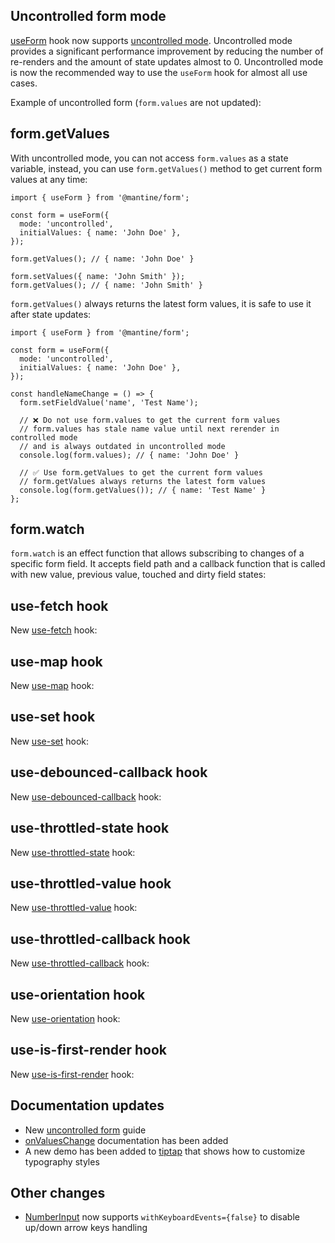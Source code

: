

## Uncontrolled form mode

[useForm](/form/use-form) hook now supports [uncontrolled mode](/form/uncontrolled).
Uncontrolled mode provides a significant performance improvement by reducing
the number of re-renders and the amount of state updates almost to 0. Uncontrolled
mode is now the recommended way to use the `useForm` hook for almost all use cases.

Example of uncontrolled form (`form.values` are not updated):

<Demo data={FormDemos.uncontrolled} />

## form.getValues

With uncontrolled mode, you can not access `form.values` as a state variable,
instead, you can use `form.getValues()` method to get current form values at any time:

```tsx
import { useForm } from '@mantine/form';

const form = useForm({
  mode: 'uncontrolled',
  initialValues: { name: 'John Doe' },
});

form.getValues(); // { name: 'John Doe' }

form.setValues({ name: 'John Smith' });
form.getValues(); // { name: 'John Smith' }
```

`form.getValues()` always returns the latest form values, it is safe to use it
after state updates:

```tsx
import { useForm } from '@mantine/form';

const form = useForm({
  mode: 'uncontrolled',
  initialValues: { name: 'John Doe' },
});

const handleNameChange = () => {
  form.setFieldValue('name', 'Test Name');

  // ❌ Do not use form.values to get the current form values
  // form.values has stale name value until next rerender in controlled mode
  // and is always outdated in uncontrolled mode
  console.log(form.values); // { name: 'John Doe' }

  // ✅ Use form.getValues to get the current form values
  // form.getValues always returns the latest form values
  console.log(form.getValues()); // { name: 'Test Name' }
};
```

## form.watch

`form.watch` is an effect function that allows subscribing to changes of a
specific form field. It accepts field path and a callback function that is
called with new value, previous value, touched and dirty field states:

<Demo data={FormDemos.watch} />

## use-fetch hook

New [use-fetch](/hooks/use-fetch) hook:

<Demo data={HooksDemos.useFetchUsage} />

## use-map hook

New [use-map](/hooks/use-map) hook:

<Demo data={HooksDemos.useMapUsage} />

## use-set hook

New [use-set](/hooks/use-set) hook:

<Demo data={HooksDemos.useSetUsage} />

## use-debounced-callback hook

New [use-debounced-callback](/hooks/use-debounced-callback) hook:

<Demo data={HooksDemos.useDebouncedCallbackUsage} />

## use-throttled-state hook

New [use-throttled-state](/hooks/use-throttled-state) hook:

<Demo data={HooksDemos.useThrottledStateUsage} />

## use-throttled-value hook

New [use-throttled-value](/hooks/use-throttled-value) hook:

<Demo data={HooksDemos.useThrottledValueUsage} />

## use-throttled-callback hook

New [use-throttled-callback](/hooks/use-throttled-callback) hook:

<Demo data={HooksDemos.useThrottledCallbackUsage} />

## use-orientation hook

New [use-orientation](/hooks/use-orientation) hook:

<Demo data={HooksDemos.useOrientationUsage} />

## use-is-first-render hook

New [use-is-first-render](/hooks/use-is-first-render) hook:

<Demo data={HooksDemos.useIsFirstRenderUsage} />

## Documentation updates

- New [uncontrolled form](/form/uncontrolled) guide
- [onValuesChange](/form/values/#onvalueschange) documentation has been added
- A new demo has been added to [tiptap](/x/tiptap/#typography-styles) that shows how to customize typography styles

## Other changes

- [NumberInput](/core/number-input) now supports `withKeyboardEvents={false}` to disable up/down arrow keys handling
